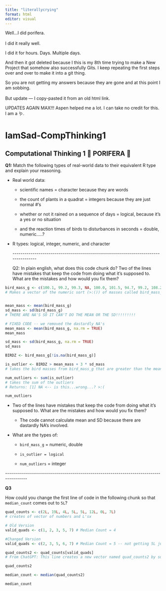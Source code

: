 ```yaml
---
title: "literallycrying"
format: html
editor: visual
---
```


Well...I did porifera.\
\
I did it really well.

I did it for hours. Days. Multiple days.

And then it got deleted because I this is my 8th time trying to make a New Project that somehow also successfully Gits. I keep repeating the first steps over and over to make it into a git thing.

So you are not getting my answers because they are gone and at this point I am sobbing.\
\
But update --- I copy-pasted it from an old html link.

UPDATES AGAIN MAX!!! Aspen helped me a lot. I can take no credit for this. I am a 🪱.

# **IamSad-CompThinking1**

## **Computational Thinking 1 🧽 PORIFERA 🧽**

**Q1:** Match the following types of real-world data to their equivalent R type and explain your reasoning.

-   Real world data:

    -   scientific names = character because they are words

    -   the count of plants in a quadrat = integers because they are just normal \#'s

    -   whether or not it rained on a sequence of days = logical, because it's a yes or no situation

    -   and the reaction times of birds to disturbances in seconds = double, numeric.....?

-   R types: logical, integer, numeric, and character

    \-\-\-\-\-\-\-\-\-\-\-\-\-\-\-\-\-\-\-\-\-\-\-\-\-\-\-\-\-\-\-\-\-\-\-\-\-\-\-\-\-\-\-\-\-\-\-\-\-\-\-\-\-\-\-\-\-\-\-\-\-\-\-\-\-\-\-\-\-\-\-\-\-\-\-\-\-\-\-\-\-\-\-\-\--

    Q2: In plain english, what does this code chunk do? Two of the lines have mistakes that keep the code from doing what it's supposed to. What are the mistakes and how would you fix them?

```r

bird_mass_g <- c(100.1, 99.2, 99.3, NA, 100.0, 101.5, 94.7, 99.2, 108.2) 
# Makes a vector of the numeric sort (>:()) of masses called bird_mass_g


mean_mass <- mean(bird_mass_g)
sd_mass <- sd(bird_mass_g)
# THERE ARE NA'S SO IT CAN'T DO THE MEAN OR THE SD!!!!!!!!! 

# FIXED CODE -- we removed the dastardly NA's 
mean_mass <- mean(bird_mass_g, na.rm = TRUE)        
mean_mass

sd_mass <- sd(bird_mass_g, na.rm = TRUE)
sd_mass 

BIRDZ <- bird_mass_g[!is.na(bird_mass_g)]

is_outlier <- BIRDZ > mean_mass + 3 * sd_mass
# takes the bird masses from bird_mass_g that are greater than the mean_mass of all birds that are + 3 * the standard deviation (3 SD's away from the mean?) and names those values is_outlier

num_outliers <- sum(is_outlier)
# takes the sum of the outliers 
# Returns: [1] NA <-- is this...wrong...? >:(

num_outliers
```

-   Two of the lines have mistakes that keep the code from doing what it's supposed to. What are the mistakes and how would you fix them?

    -   The code cannot calculate mean and SD because there are dastardly NA's involved.

-   What are the types of:

    -   `bird_mass_g` = numeric, double

    -   `is_outlier = logical`

    -   `num_outliers` = integer

\-\-\-\-\-\-\-\-\-\-\-\-\-\-\-\-\-\-\-\-\-\-\-\-\-\-\-\-\-\-\-\-\-\-\-\-\-\-\-\-\-\-\-\-\-\-\-\-\-\-\-\-\-\-\-\-\-\-\-\-\-\-\-\-\-\-\-\-\-\-\-\-\-\-\-\-\-\-\-\-\-\-\-\-\-\-\-\--

**Q3**

How could you change the first line of code in the following chunk so that `median_count` comes out to `5L`?

```r
quad_counts <- c(2L, 19L, 4L, 5L, 5L, 12L, 0L, 7L)
# creates of vector of numbers and L'sx

# Old Version
valid_quads <- c(1, 2, 3, 5, 7) # Median Count = 4

#Changed Version 
valid_quads <- c(2, 3, 5, 6, 7) # Median Count = 5 -- not getting 5L just 5...? 

quad_counts2 <- quad_counts[valid_quads]
# From ChatGPT: This line creates a new vector named quad_counts2 by subsetting the quad_counts vector using the values in the valid_quads vector as indices. In other words, it selects elements from quad_counts at the positions specified by the values in valid_quads.

quad_counts2

median_count <- median(quad_counts2)

median_count

```
